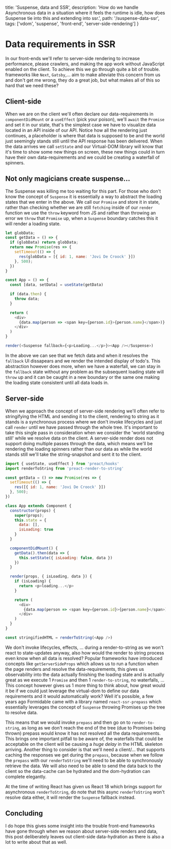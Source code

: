 
  title: 'Suspense, data and SSR',
  description: 'How do we handle Asynchronous data in a situation where it feels the runtime is idle, how does Suspense tie into this and extending into ssr.',
  path: '/suspense-data-ssr',
  tags: ['vdom', 'suspense', 'front-end', 'server-side-rendering']
}

# Data requirements in SSR

In our front-ends we'll refer to server-side rendering to increase performance,
please crawlers, and making the app work without JavaScript enabled on the client.
To achieve this we go through quite a bit of trouble. frameworks like `Next`, `Gatsby`,...
aim to make alleviate this concern from us and don't get me wrong, they do a great job,
but what makes all of this so hard that we need these?

## Client-side

When we are on the client we'll often declare our data-requirements in `componentDidMount` or a `useEffect`
(pick your poison), we'll `await` the `Promise` and set it in our state, that's the simplest case we have to
visualize data located in an API inside of our API. Notice how all the rendering just continues, a placeholder
is where that data is supposed to be and the world just seemingly stands still until the API response has been delivered.
When the data arrives we call `setState` and our Virtual-DOM library will know that it's time to show some new things on screen,
these new things could in turn have their own data-requirements and we could be creating a waterfall of spinners.

## Not only magicians create suspense...

The Suspense was killing me too waiting for this part. For those who don't know the concept of `Suspense` it is essentially
a way to abstract the loading states that we enter in the above. We call our `Promise` and store it in state, rather than
checking whether we are still `fetching` inside of our `render` function we use the `throw` keyword from JS and rather than
throwing an error we `throw` that `Promise` up, when a `Suspense` boundary catches this it will render a loading state.

```js
let globData;
const getData = () => {
  if (globData) return globData;
  return new Promise(res => {
    setTimeout(() => {
      res(globData = [{ id: 1, name: 'Jovi De Croock' }])
    }, 500);
  })
}

const App = () => {
  const [data, setData] = useState(getData)

  if (data.then) {
    throw data;
  }

  return (
    <div>
      {data.map(person => <span key={person.id}>{person.name}</span>)}
    </div>
  )
}

render(<Suspense fallback={<p>Loading...</p>}><App /></Suspense>)
```

<Suspense />

In the above we can see that we fetch data and when it resolves the `fallback` UI dissapears and we render the intended display of todo's.
This abstraction however does more, when we have a waterfall, we can stay in the `fallback` state without any problem as the
subsequent loading state will `throw` up and it can be caught in a new boundary or the same one making the loading state
consistent until all data loads in.

## Server-side

When we approach the concept of server-side rendering we'll often refer to stringifying the HTML and sending it to the client,
rendering to string as it stands is a synchronous process where we don't invoke lifecycles and just call `render` until we have
passed through the whole tree. It's important to take this single pass in consideration when we consider the 'world standing still'
while we resolve data on the client. A server-side render does not support doing multiple passes through the data, which
means we'll be rendering the loading spinners rather than our data as while the world stands still we'll take the string-snapshot
and sent it to the client.

```js
import { useState, useEffect } from 'preact/hooks'
import renderToString from 'preact-render-to-string'

const getData = () => new Promise(res => {
  setTimeout(() => {
    res([{ id: 1, name: 'Jovi De Croock' }])
  }, 500);
})

class App extends Component {
  constructor(props) {
    super(props);
    this.state = {
      data: [],
      isLoading: true
    }
  }

  componentDidMount() {
    getData().then(data => {
      this.setState({ isLoading: false, data })
    })
  }

  render(props, { isLoading, data }) {
    if (isLoading) {
      return <p>loading...</p>
    }

    return (
      <div>
        {data.map(person => <span key={person.id}>{person.name}</span>)}
      </div>
    )
  }
}

const stringifiedHTML = renderToString(<App />)
```
<RenderToString />

We don't invoke lifecycles, effects, ... during a render-to-string as we won't react to state-updates anyway, also how would the
render to string process even know when all data is resolved? Popular frameworks have introduced concepts like `getServerSideProps`
which allows us to run a function when the page renders and resolve the data-requirements, this gives us observability into the
data actually finishing the loading state and is actually great as we execute 1 `Promise` and then 1 `render-to-string`, no waterfalls, ...
This concept however gives us 1 more thing to think about, how great would it be if we could just leverage the virtual-dom to define our
data requirements and it would automatically work? Well it's possible, a few years ago Formidable came with a library named `react-ssr-prepass`
which essentially leverages the concept of `Suspense` throwing Promises up the tree to resolve data.

This means that we would invoke `prepass` and then go on to `render-to-string`, as long as we don't reach the end of the tree (due to Promises
being thrown) prepass would know it has not resolved all the data requirements. This brings one important pitfall to be aware of, the
waterfalls that could be acceptable on the client will be causing a _huge delay_ in the HTML skeleton arriving. Another thing to consider is that
we'll need a client/... that supports caching the responses we get during the `prepass`, because when we follow the `prepass` with our `renderToString`
we'll need to be able to synchronously retrieve the data. We will also need to be able to send the data back to the client so the data-cache can be hydrated
and the dom-hydration can complete elegantly.

At the time of writing React has given us React 18 which brings support for asynchronous `renderToString`, do note that this async `renderToString` won't resolve
data either, it will render the `Suspense` fallback instead.

## Concluding

I do hope this gives some insight into the trouble front-end frameworks have gone through when we reason about server-side renders and data, this post
deliberately leaves out client-side data-hydration as there is also a lot to write about that as well.
